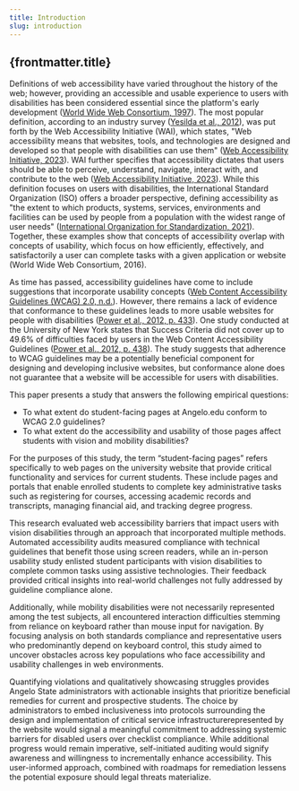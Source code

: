 ```yaml
---
title: Introduction
slug: introduction
---
```


## {frontmatter.title}

Definitions of web accessibility have varied throughout the history of the web; however, providing an accessible and usable experience to users with disabilities has been considered essential since the platform's early development ([World Wide Web Consortium, 1997](#citation-w3c-wai)). The most popular definition, according to an industry survey ([Yesilda et al., 2012](#citation-yesilda)), was put forth by the Web Accessibility Initiative (WAI), which states, "Web accessibility means that websites, tools, and technologies are designed and developed so that people with disabilities can use them" ([Web Accessibility Initiative, 2023](#citation-wai)). WAI further specifies that accessibility dictates that users should be able to perceive, understand, navigate, interact with, and contribute to the web ([Web Accessibility Initiative, 2023](#citation-wai)). While this definition focuses on users with disabilities, the International Standard Organization (ISO) offers a broader perspective, defining accessibility as "the extent to which products, systems, services, environments and facilities can be used by people from a population with the widest range of user needs" ([International Organization for Standardization, 2021](#citation-iso)). Together, these examples show that concepts of accessibility overlap with concepts of usability, which focus on how efficiently, effectively, and satisfactorily a user can complete tasks with a given application or website (World Wide Web Consortium, 2016).

As time has passed, accessibility guidelines have come to include suggestions that incorporate usability concepts ([Web Content Accessibility Guidelines (WCAG) 2.0, n.d.](#citation-wcag)). However, there remains a lack of evidence that conformance to these guidelines leads to more usable websites for people with disabilities ([Power et al., 2012, p. 433](#citation-power)). One study conducted at the University of New York states that Success Criteria did not cover up to 49.6% of difficulties faced by users in the Web Content Accessibility Guidelines ([Power et al., 2012, p. 438](#citation-power)). The study suggests that adherence to WCAG guidelines may be a potentially beneficial component for designing and developing inclusive websites, but conformance alone does not guarantee that a website will be accessible for users with disabilities.

This paper presents a study that answers the following empirical questions:

- To what extent do student-facing pages at Angelo.edu conform to WCAG 2.0 guidelines?
- To what extent do the accessibility and usability of those pages affect students with vision and mobility disabilities?

For the purposes of this study, the term “student-facing pages” refers specifically to web pages on the university website that provide critical functionality and services for current students. These include pages and portals that enable enrolled students to complete key administrative tasks such as registering for courses, accessing academic records and transcripts, managing financial aid, and tracking degree progress.

This research evaluated web accessibility barriers that impact users with vision disabilities through an approach that incorporated multiple methods. Automated accessibility audits measured compliance with technical guidelines that benefit those using screen readers, while an in-person usability study enlisted student participants with vision disabilities to complete common tasks using assistive technologies. Their feedback provided critical insights into real-world challenges not fully addressed by guideline compliance alone.

Additionally, while mobility disabilities were not necessarily represented among the test subjects, all encountered interaction difficulties stemming from reliance on keyboard rather than mouse input for navigation. By focusing analysis on both standards compliance and representative users who predominantly depend on keyboard control, this study aimed to uncover obstacles across key populations who face accessibility and usability challenges in web environments.

Quantifying violations and qualitatively showcasing struggles provides Angelo State administrators with actionable insights that prioritize beneficial remedies for current and prospective students. The choice by administrators to embed inclusiveness into protocols surrounding the design and implementation of critical service infrastructurerepresented by the website would signal a meaningful commitment to addressing systemic barriers for disabled users over checklist compliance. While additional progress would remain imperative, self-initiated auditing would signify awareness and willingness to incrementally enhance accessibility. This user-informed approach, combined with roadmaps for remediation lessens the potential exposure should legal threats materialize.